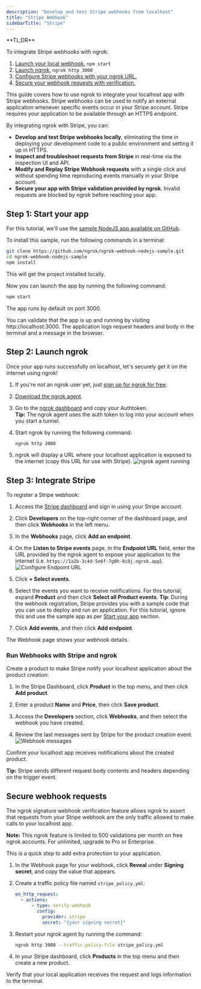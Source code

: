 ```yaml
---
description: "Develop and test Stripe webhooks from localhost"
title: "Stripe Webhook"
sidebarTitle: "Stripe"
---
```


<Tip>
**TL;DR**



To integrate Stripe webhooks with ngrok:

1. [Launch your local webhook.](#start-your-app) `npm start`
1. [Launch ngrok.](#start-ngrok) `ngrok http 3000`
1. [Configure Stripe webhooks with your ngrok URL.](#setup-webhook)
1. [Secure your webhook requests with verification.](#security)
</Tip>

This guide covers how to use ngrok to integrate your localhost app with Stripe webhooks.
Stripe webhooks can be used to notify an external application whenever specific events occur in your Stripe account. Stripe requires your application to be available through an HTTPS endpoint.

By integrating ngrok with Stripe, you can:

- **Develop and test Stripe webhooks locally**, eliminating the time in deploying your development code to a public environment and setting it up in HTTPS.
- **Inspect and troubleshoot requests from Stripe** in real-time via the inspection UI and API.
- **Modify and Replay Stripe Webhook requests** with a single click and without spending time reproducing events manually in your Stripe account.
- **Secure your app with Stripe validation provided by ngrok**. Invalid requests are blocked by ngrok before reaching your app.

## **Step 1**: Start your app 

For this tutorial, we'll use the [sample NodeJS app available on GitHub](https://github.com/ngrok/ngrok-webhook-nodejs-sample).

To install this sample, run the following commands in a terminal:

```bash
git clone https://github.com/ngrok/ngrok-webhook-nodejs-sample.git
cd ngrok-webhook-nodejs-sample
npm install
```

This will get the project installed locally.

Now you can launch the app by running the following command:

```bash
npm start
```

The app runs by default on port 3000.

You can validate that the app is up and running by visiting http://localhost:3000. The application logs request headers and body in the terminal and a message in the browser.

## **Step 2**: Launch ngrok 

Once your app runs successfully on localhost, let's securely get it on the internet using ngrok!

1. If you're not an ngrok user yet, just [sign up for ngrok for free](https://ngrok.com/signup).

1. [Download the ngrok agent](https://download.ngrok.com).

1. Go to the [ngrok dashboard](https://dashboard.ngrok.com) and copy your Authtoken. <br />
   **Tip:** The ngrok agent uses the auth token to log into your account when you start a tunnel.
1. Start ngrok by running the following command:

   ```bash
   ngrok http 3000
   ```

1. ngrok will display a URL where your localhost application is exposed to the internet (copy this URL for use with Stripe).
   ![ngrok agent running](../img/twilio/img/launch_ngrok_tunnel.png)

## **Step 3**: Integrate Stripe 

To register a Stripe webhook:

1. Access the [Stripe dashboard](https://dashboard.stripe.com/) and sign in using your Stripe account.

1. Click **Developers** on the top-right corner of the dashboard page, and then click **Webhooks** in the left menu.

1. In the **Webhooks** page, click **Add an endpoint**.

1. On the **Listen to Stripe events** page, in the **Endpoint URL** field, enter the URL provided by the ngrok agent to expose your application to the internet (i.e. `https://1a2b-3c4d-5e6f-7g8h-9i0j.ngrok.app`).
   ![Configure Endpoint URL](../img/stripe/img/ngrok_url_configuration_stripe.png)

1. Click **+ Select events**.

1. Select the events you want to receive notifications. For this tutorial, expand **Product** and then click **Select all Product events**.
   **Tip**: During the webhook registration, Stripe provides you with a sample code that you can use to deploy and run an application. For this tutorial, ignore this and use the sample app as per [Start your app](#start-your-app) section.

1. Click **Add events**, and then click **Add endpoint**.

The Webhook page shows your webhook details.

### Run Webhooks with Stripe and ngrok

Create a product to make Stripe notify your localhost application about the product creation:

1. In the Stripe Dashboard, click **Product** in the top menu, and then click **Add product**.

1. Enter a product **Name** and **Price**, then click **Save product**.

1. Access the **Developers** section, click **Webhooks**, and then select the webhook you have created.

1. Review the last messages sent by Stripe for the product creation event.
   ![Webhook messages](../img/stripe/img/review_webhook_message_stripe.png)

Confirm your localhost app receives notifications about the created product.

**Tip:** Stripe sends different request body contents and headers depending on the trigger event.

<InspectingRequests />

<ReplayingRequests />

## Secure webhook requests 

The ngrok signature webhook verification feature allows ngrok to assert that requests from your Stripe webhook are the only traffic allowed to make calls to your localhost app.

**Note:** This ngrok feature is limited to 500 validations per month on free ngrok accounts. For unlimited, upgrade to Pro or Enterprise.

This is a quick step to add extra protection to your application.

1. In the Webhook page for your webhook, click **Reveal** under **Signing secret**, and copy the value that appears.

1. Create a traffic policy file named `stripe_policy.yml`:

   ```yaml
   on_http_request:
     - actions:
         - type: verify-webhook
           config:
             provider: stripe
             secret: "{your signing secret}"
   ```

1. Restart your ngrok agent by running the command:

   ```bash
   ngrok http 3000 --traffic-policy-file stripe_policy.yml
   ```

1. In your Stripe dashboard, click **Products** in the top menu and then create a new product.

Verify that your local application receives the request and logs information to the terminal.
